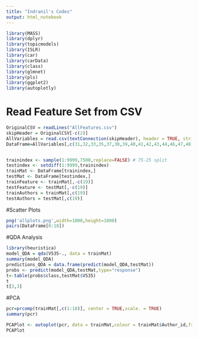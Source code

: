 ```yaml
---
title: "Indranil's Codes"
output: html_notebook
---
```


```r
library(MASS)
library(dplyr)
library(topicmodels)
library(ISLR)
library(car)
library(carData)
library(class)
library(glmnet)
library(pls)
library(ggplot2)
library(autoplotly)
```


# Read Feature Set from CSV 
```r
OriginalCSV = readLines("AllFeatures.csv")
skipHeader = OriginalCSV[-c(2)]
AllVariables = read.csv(textConnection(skipHeader), header = TRUE, stringsAsFactors = FALSE)
DataFrame=AllVariables[,c(31,32,33,35,37,38,39,40,41,42,43,44,46,47,48,92,139,448,535)]


trainindex <- sample(1:9999,7500,replace=FALSE) # 75-25 split
testindex <- setdiff(1:9999,trainindex)
trainMat <- DataFrame[trainindex,]
testMat <- DataFrame[testindex,]
trainFeature <- trainMat[,-c(19)]
testFeature <- testMat[,-c(19)]
trainAuthors = trainMat[,c(19)]
testAuthors = testMat[,c(19)]
```

#Scatter Plots 

```r
png('allplots.png',width=1000,height=1000)
pairs(DataFrame[0:18])
```

#QDA Analysis

```r
library(heuristica)
model_QDA = qda(V535~., data = trainMat)
summary(model_QDA)
predictions_QDA = data.frame(predict(model_QDA,testMat))
probs <- predict(model_QDA,testMat,type="response")
t<-table(probs$class,testMat$V535)
t
t[3,3]
```

#PCA
```r
pcr=prcomp(trainMat[,c(1:18)], center = TRUE,scale. = TRUE)
summary(pcr)
```

```r
PCAPlot <- autoplot(pcr, data = trainMat,colour = trainMat$Author_id,frame = TRUE,frame.colour = trainMat$Author_id,loadings=TRUE,loadings.colour = 'brown',loadings.label = TRUE, loadings.label.size = 3)+ geom_point(color='darkblue')
PCAPlot
```

